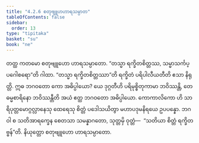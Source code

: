 ```yaml
---
title: "4.2.6 စတုဗျူဟဟာရသမ္ပာတ"
tableOfContents: false
sidebar:
  order: 13
type: "tipitaka"
basket: "su"
book: "ne"
---
```



<DynamicBreadcrumb />

<Division number="68" book="ne">

<Paragraph number="506" book="ne">
တတ္ထ ကတမော စတုဗျူဟော ဟာရသမ္ပာတော.
</Paragraph>

<Paragraph number="507" book="ne">
“တသ္မာ ရက္ခိတစိတ္တဿ, သမ္မာသင်္ကပ္ပဂေါစရော”တိ ဂါထာ. “တသ္မာ ရက္ခိတစိတ္တဿာ”တိ ရက္ခိတံ ပရိပါလီယတီတိ ဧသာ နိရုတ္တိ. ဣဓ ဘဂဝတော ကော အဓိပ္ပါယော? ယေ ဒုဂ္ဂတီဟိ ပရိမုစ္စိတုကာမာ ဘဝိဿန္တိ, တေ ဓမ္မစာရိနော ဘဝိဿန္တီတိ အယံ ဧတ္ထ ဘဂဝတော အဓိပ္ပါယော. ကောကာလိကော ဟိ သာရိပုတ္တမောဂ္ဂလ္လာနေသု ထေရေသု စိတ္တံ ပဒေါသယိတွာ မဟာပဒုမနိရယေ ဥပပန္နော. ဘဂဝါ စ သတိအာရက္ခေန စေတသာ သမန္နာဂတော, သုတ္တမှိ ဝုတ္တံ—  “သတိယာ စိတ္တံ ရက္ခိတဗ္ဗန်”တိ.

</Paragraph>
</Division>

<Paragraph number="508" type="center" book="ne">
နိယုတ္တော စတုဗျူဟော ဟာရသမ္ပာတော.
</Paragraph>